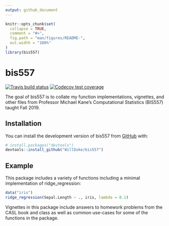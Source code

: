 ```yaml
---
output: github_document
---
```


<!-- README.md is generated from README.Rmd. Please edit that file -->

```r
knitr::opts_chunk$set(
  collapse = TRUE,
  comment = "#>",
  fig.path = "man/figures/README-",
  out.width = "100%"
)
library(bis557)
```

# bis557

<!-- badges: start -->
[![Travis build status](https://travis-ci.org/WillDuke/bis557.svg?branch=master)](https://travis-ci.org/WillDuke/bis557)
[![Codecov test coverage](https://codecov.io/gh/WillDuke/bis557/branch/master/graph/badge.svg)](https://codecov.io/gh/WillDuke/bis557?branch=master)
<!-- badges: end -->

The goal of bis557 is to collate my function implementations, vignettes, and other files from Professor Michael Kane's Computational Statistics (BIS557) taught Fall 2019.

## Installation

You can install the development version of bis557 from [GitHub](https://github.com/WillDuke/bis557.git) with:

``` r
# install.packages("devtools")
devtools::install_github("WillDuke/bis557")
```
## Example

This package includes a variety of functions including a minimal implementation of ridge_regression:

```r
data("iris")
ridge_regression(Sepal.Length ~ ., iris, lambda = 0.1)
```

Vignettes in this package include answers to homework problems from the CASL book and class as well as common use-cases for some of the functions in the package.
